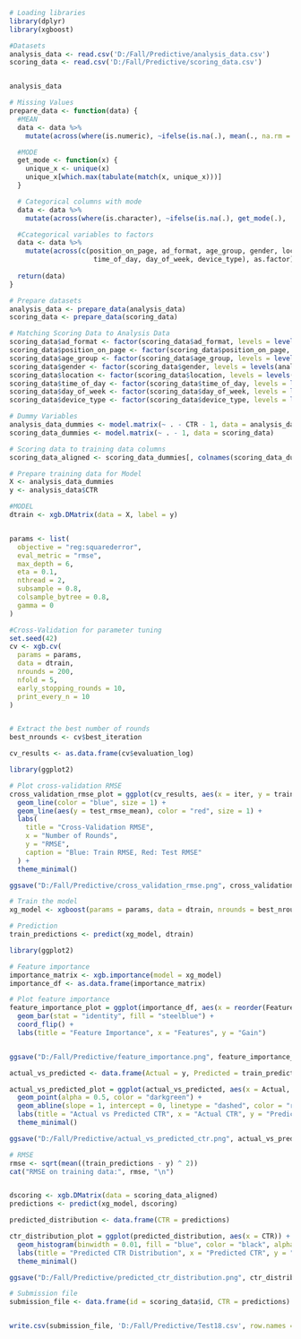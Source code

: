 

```{r}
# Loading libraries
library(dplyr)
library(xgboost)

#Datasets
analysis_data <- read.csv('D:/Fall/Predictive/analysis_data.csv')
scoring_data <- read.csv('D:/Fall/Predictive/scoring_data.csv')


analysis_data

```


```{r}
# Missing Values
prepare_data <- function(data) {
  #MEAN
  data <- data %>%
    mutate(across(where(is.numeric), ~ifelse(is.na(.), mean(., na.rm = TRUE), .)))

  #MODE
  get_mode <- function(x) {
    unique_x <- unique(x)
    unique_x[which.max(tabulate(match(x, unique_x)))]
  }

  # Categorical columns with mode
  data <- data %>%
    mutate(across(where(is.character), ~ifelse(is.na(.), get_mode(.), .)))

  #Ccategorical variables to factors
  data <- data %>%
    mutate(across(c(position_on_page, ad_format, age_group, gender, location, 
                     time_of_day, day_of_week, device_type), as.factor))
  
  return(data)
}

# Prepare datasets
analysis_data <- prepare_data(analysis_data)
scoring_data <- prepare_data(scoring_data)
```


```{r}
# Matching Scoring Data to Analysis Data
scoring_data$ad_format <- factor(scoring_data$ad_format, levels = levels(analysis_data$ad_format))
scoring_data$position_on_page <- factor(scoring_data$position_on_page, levels = levels(analysis_data$position_on_page))
scoring_data$age_group <- factor(scoring_data$age_group, levels = levels(analysis_data$age_group))
scoring_data$gender <- factor(scoring_data$gender, levels = levels(analysis_data$gender))
scoring_data$location <- factor(scoring_data$location, levels = levels(analysis_data$location))
scoring_data$time_of_day <- factor(scoring_data$time_of_day, levels = levels(analysis_data$time_of_day))
scoring_data$day_of_week <- factor(scoring_data$day_of_week, levels = levels(analysis_data$day_of_week))
scoring_data$device_type <- factor(scoring_data$device_type, levels = levels(analysis_data$device_type))

# Dummy Variables
analysis_data_dummies <- model.matrix(~ . - CTR - 1, data = analysis_data)
scoring_data_dummies <- model.matrix(~ . - 1, data = scoring_data)
```


```{r}
# Scoring data to training data columns
scoring_data_aligned <- scoring_data_dummies[, colnames(scoring_data_dummies) %in% colnames(analysis_data_dummies), drop = FALSE]

# Prepare training data for Model
X <- analysis_data_dummies
y <- analysis_data$CTR
```


```{r}
#MODEL
dtrain <- xgb.DMatrix(data = X, label = y)


params <- list(
  objective = "reg:squarederror",
  eval_metric = "rmse",
  max_depth = 6,
  eta = 0.1,
  nthread = 2,
  subsample = 0.8,               
  colsample_bytree = 0.8,       
  gamma = 0                     
)

#Cross-Validation for parameter tuning
set.seed(42)  
cv <- xgb.cv(
  params = params,
  data = dtrain,
  nrounds = 200,            
  nfold = 5,               
  early_stopping_rounds = 10,
  print_every_n = 10
)


# Extract the best number of rounds
best_nrounds <- cv$best_iteration
```

```{r}
cv_results <- as.data.frame(cv$evaluation_log)

library(ggplot2)

# Plot cross-validation RMSE
cross_validation_rmse_plot = ggplot(cv_results, aes(x = iter, y = train_rmse_mean)) +
  geom_line(color = "blue", size = 1) +
  geom_line(aes(y = test_rmse_mean), color = "red", size = 1) +
  labs(
    title = "Cross-Validation RMSE",
    x = "Number of Rounds",
    y = "RMSE",
    caption = "Blue: Train RMSE, Red: Test RMSE"
  ) +
  theme_minimal()

ggsave("D:/Fall/Predictive/cross_validation_rmse.png", cross_validation_rmse_plot, width = 8, height = 6)

```

```{r}
# Train the model 
xg_model <- xgboost(params = params, data = dtrain, nrounds = best_nrounds)

# Prediction
train_predictions <- predict(xg_model, dtrain)
```

```{r}
library(ggplot2)

# Feature importance
importance_matrix <- xgb.importance(model = xg_model)
importance_df <- as.data.frame(importance_matrix)

# Plot feature importance
feature_importance_plot = ggplot(importance_df, aes(x = reorder(Feature, Gain), y = Gain)) +
  geom_bar(stat = "identity", fill = "steelblue") +
  coord_flip() +
  labs(title = "Feature Importance", x = "Features", y = "Gain")


ggsave("D:/Fall/Predictive/feature_importance.png", feature_importance_plot, width = 8, height = 6)
```

```{r}
actual_vs_predicted <- data.frame(Actual = y, Predicted = train_predictions)

actual_vs_predicted_plot = ggplot(actual_vs_predicted, aes(x = Actual, y = Predicted)) +
  geom_point(alpha = 0.5, color = "darkgreen") +
  geom_abline(slope = 1, intercept = 0, linetype = "dashed", color = "red") +
  labs(title = "Actual vs Predicted CTR", x = "Actual CTR", y = "Predicted CTR") +
  theme_minimal()

ggsave("D:/Fall/Predictive/actual_vs_predicted_ctr.png", actual_vs_predicted_plot, width = 8, height = 6)
```


```{r}
# RMSE
rmse <- sqrt(mean((train_predictions - y) ^ 2))
cat("RMSE on training data:", rmse, "\n")


dscoring <- xgb.DMatrix(data = scoring_data_aligned)
predictions <- predict(xg_model, dscoring)
```
```{r}
predicted_distribution <- data.frame(CTR = predictions)

ctr_distribution_plot = ggplot(predicted_distribution, aes(x = CTR)) +
  geom_histogram(binwidth = 0.01, fill = "blue", color = "black", alpha = 0.7) +
  labs(title = "Predicted CTR Distribution", x = "Predicted CTR", y = "Frequency") +
  theme_minimal()

ggsave("D:/Fall/Predictive/predicted_ctr_distribution.png", ctr_distribution_plot, width = 8, height = 6)

```


```{r}
# Submission file
submission_file <- data.frame(id = scoring_data$id, CTR = predictions)


write.csv(submission_file, 'D:/Fall/Predictive/Test18.csv', row.names = FALSE)


```